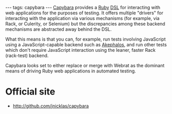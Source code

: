 ---
tags: capybara
---
[[Capybara]] provides a [[Ruby]] [[DSL]] for interacting with web applications for the purposes of testing. It offers multiple "drivers" for interacting with the application via various mechanisms (for example, via Rack, or Culerity, or Selenium) but the discrepancies among these backend mechanisms are abstracted away behind the DSL.

What this means is that you can, for example, run tests involving JavaScript using a JavaScript-capable backend such as [[Akephalos]], and run other tests which don't require JavaScript interaction using the leaner, faster Rack (rack-test) backend.

Capybara looks set to either replace or merge with Webrat as the dominant means of driving Ruby web applications in automated testing.

= Official site =

* http://github.com/jnicklas/capybara
